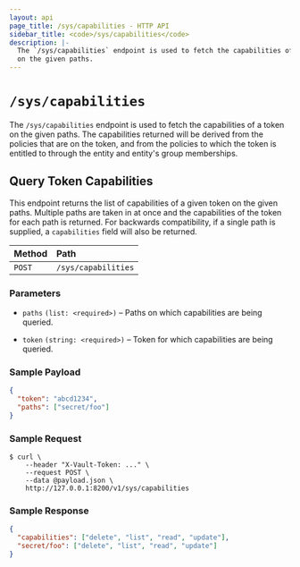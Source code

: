 ```yaml
---
layout: api
page_title: /sys/capabilities - HTTP API
sidebar_title: <code>/sys/capabilities</code>
description: |-
  The `/sys/capabilities` endpoint is used to fetch the capabilities of a token
  on the given paths.
---
```


# `/sys/capabilities`

The `/sys/capabilities` endpoint is used to fetch the capabilities of a token
on the given paths. The capabilities returned will be derived from the policies
that are on the token, and from the policies to which the token is entitled to
through the entity and entity's group memberships.

## Query Token Capabilities

This endpoint returns the list of capabilities of a given token on the given
paths. Multiple paths are taken in at once and the capabilities of the token
for each path is returned. For backwards compatibility, if a single path is
supplied, a `capabilities` field will also be returned.

| Method | Path                |
| :----- | :------------------ |
| `POST` | `/sys/capabilities` |

### Parameters

- `paths` `(list: <required>)` – Paths on which capabilities are being queried.

- `token` `(string: <required>)` – Token for which capabilities are being
  queried.

### Sample Payload

```json
{
  "token": "abcd1234",
  "paths": ["secret/foo"]
}
```

### Sample Request

```
$ curl \
    --header "X-Vault-Token: ..." \
    --request POST \
    --data @payload.json \
    http://127.0.0.1:8200/v1/sys/capabilities
```

### Sample Response

```json
{
  "capabilities": ["delete", "list", "read", "update"],
  "secret/foo": ["delete", "list", "read", "update"]
}
```
